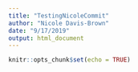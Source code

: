 ```yaml
---
title: "TestingNicoleCommit"
author: "Nicole Davis-Brown"
date: "9/17/2019"
output: html_document
---
```


```r
knitr::opts_chunk$set(echo = TRUE)
```


